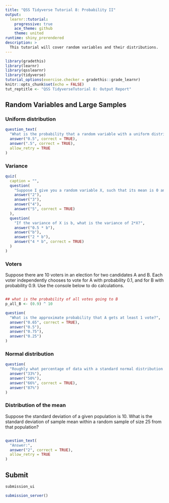 ```yaml
---
title: "QSS Tidyverse Tutorial 8: Probability II"
output:
  learnr::tutorial:
    progressive: true
    ace_theme: github
    theme: united
runtime: shiny_prerendered
description: >
  This tutorial will cover random variables and their distributions.
---
```


```r
library(gradethis)
library(learnr)
library(qsslearnr)
library(tidyverse)
tutorial_options(exercise.checker = gradethis::grade_learnr)
knitr::opts_chunk$set(echo = FALSE)
tut_reptitle <- "QSS TidyverseTutorial 8: Output Report"
```

## Random Variables and Large Samples

### Uniform distribution



```r
question_text(
  "What is the probability that a random variable with a uniform distribution in the range [1, 4] takes on a value less than or equal to 2.5?",
  answer("0.5", correct = TRUE),
  answer(".5", correct = TRUE),
  allow_retry = TRUE
)
```


### Variance

```r
quiz(
  caption = "",
  question(
    "Suppose I give you a random variable X, such that its mean is 0 and that the expectation of X^2 is 5. What is the variance of X?",
    answer("2"),
    answer("3"),
    answer("4"),
    answer("5", correct = TRUE)
  ),
  question(
    "If the variance of X is b, what is the variance of 2*X?",
    answer("0.5 * b"),
    answer("b"),
    answer("2 * b"),
    answer("4 * b", correct = TRUE)
  )
)
```

### Voters {data-allow-skip=TRUE}

Suppose there are 10 voters in an election for two candidates A and B. Each voter independently chooses to vote for A with probability 0.1, and for B with probability 0.9. Use the console below to do calculations.

```r

```

```r
## what is the probability of all votes going to B
p_all_B <- (0.9) ^ 10
```




```r
question(
  "What is the approximate probability that A gets at least 1 vote?",
  answer("0.65", correct = TRUE),
  answer("0.5"),
  answer("0.75"),
  answer("0.25")
)
```

### Normal distribution

```r
question(
  "Roughly what percentage of data with a standard normal distribution falls within +/- one standard deviation from the mean?",
  answer("33%"),
  answer("50%"),
  answer("66%", correct = TRUE),
  answer("87%")
)
```


### Distribution of the mean

Suppose the standard deviation of a given population is 10. What is the standard deviation of sample mean within a random sample of size 25 from that population?

```r

```


```r
question_text(
  "Answer:",
  answer("2", correct = TRUE),
  allow_retry = TRUE
)
```

## Submit

```r
submission_ui
```

```r
submission_server()
```
